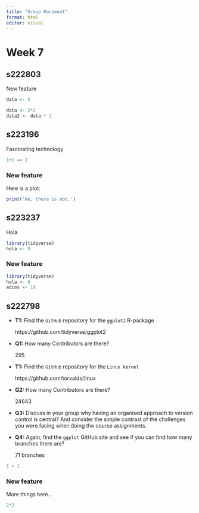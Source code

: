 ```yaml
---
title: "Group Document"
format: html
editor: visual
---
```


# Week 7

## s222803

New feature

```r
data <- 5
```

```r
data <- 2*2
data2 <- data * 2
```

## s223196

Fascinating technology

```r
1+1 == 2
```

### New feature

Here is a plot:

```r
print('No, there is not.')
```

## s223237

Hola

```r
library(tidyverse)
hola <- 9
```

### New feature

```r
library(tidyverse)
hola <- 9
adios <- 10
```

## s222798

-   **T1:** Find the `GitHub` repository for the `ggplot2` R-package

    https://github.com/tidyverse/ggplot2

-   **Q1:** How many Contributors are there?

    295

-   **T1:** Find the `GitHub` repository for the `Linux kernel`

    https://github.com/torvalds/linux

-   **Q2:** How many Contributors are there?

    24643

-   **Q3:** Discuss in your group why having an organised approach to version control is central? And consider the simple contrast of the challenges you were facing when doing the course assignments.

<!-- -->

-   **Q4:** Again, find the `ggplot` GitHub site and see if you can find how many branches there are?

    71 branches

```r
1 + 1
```

### New feature

More things here..

```r
2*2
```
